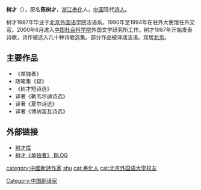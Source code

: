 {{BLP unsourced|time=2020-10-23T03:11:51+00:00}}
'''树才'''（{{bd|1965年|}}），原名'''陈树才'''，[[浙江|浙江]][[奉化|奉化]]人，[[中国|中国]]现代[[诗人|诗人]]。

树才1987年毕业于[[北京外国语学院|北京外国语学院]]法语系。1990年至1994年在驻外大使馆任外交官。2000年6月进入[[中国社会科学院|中国社会科学院]]外国文学研究所工作。树才1987年开始发表诗歌，诗作被选入几十种诗歌选集。部分作品被译成法语。现居[[北京|北京]]。

==主要作品==
*《单独者》
*随笔集《窥》
*《树才短诗选》
*译著《勒韦尔迪诗选》
*译著《夏尔诗选》
*译著《博纳富瓦诗选》

==外部链接==
*[https://web.archive.org/web/20061230190431/http://wenqu.mblogger.cn/shucai/ 树才库]
*[http://blog.sina.com.cn/u/1217913304 	树才《单独者》	BLOG] {{Wayback|url=http://blog.sina.com.cn/u/1217913304 |date=20200513160145 }}

{{China-writer-stub}}
{{normdaten}}
{{DEFAULTSORT:shu}}
[[category:中國新詩作家|category:中國新詩作家]]
[[Category:中国翻译家|Category:中国翻译家]]
[[cat:陈姓|shu]]
[[cat:奉化人|cat:奉化人]]
[[cat:北京外国语大学校友|cat:北京外国语大学校友]]